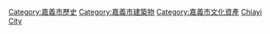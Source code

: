 [[Category:嘉義市歷史|Category:嘉義市歷史]]
[[Category:嘉義市建築物|Category:嘉義市建築物]]
[[Category:嘉義市文化資產|Category:嘉義市文化資產]]
[[Category:台灣各地古蹟|Chiayi City]]